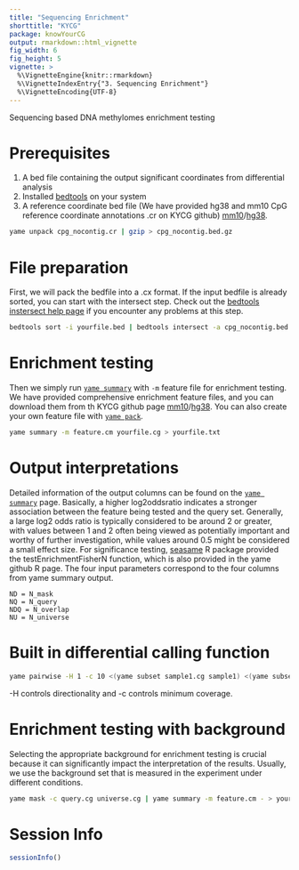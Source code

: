 ```yaml
---
title: "Sequencing Enrichment"
shorttitle: "KYCG"
package: knowYourCG
output: rmarkdown::html_vignette
fig_width: 6
fig_height: 5
vignette: >
  %\VignetteEngine{knitr::rmarkdown}
  %\VignetteIndexEntry{"3. Sequencing Enrichment"}
  %\VignetteEncoding{UTF-8}
---
```


Sequencing based DNA methylomes enrichment testing

# Prerequisites

1. A bed file containing the output significant coordinates from differential analysis
2. Installed [bedtools](https://bedtools.readthedocs.io/en/latest/content/installation.html) on your system
3. A reference coordinate bed file (We have provided hg38 and mm10 CpG reference coordinate annotations .cr on KYCG github) [mm10](https://github.com/zhou-lab/KYCGKB_mm10)/[hg38](https://github.com/zhou-lab/KYCGKB_hg38). 

```bash
yame unpack cpg_nocontig.cr | gzip > cpg_nocontig.bed.gz
```

# File preparation

First, we will pack the bedfile into a .cx format. If the input bedfile is already sorted, you can start with the intersect step. Check out the [bedtools instersect help page](https://bedtools.readthedocs.io/en/latest/content/tools/intersect.html) if you encounter any problems at this step.

```bash
bedtools sort -i yourfile.bed | bedtools intersect -a cpg_nocontig.bed.gz -b - -sorted -c | cut -f4 | yame pack -fb - > yourfile.cg   
```
# Enrichment testing

Then we simply run [`yame summary`]({% link docs/summarize.markdown %}) with `-m` feature file for enrichment testing. We have provided comprehensive enrichment feature files, and you can download them from th KYCG github page [mm10](https://github.com/zhou-lab/KYCGKB_mm10)/[hg38](https://github.com/zhou-lab/KYCGKB_hg38). You can also create your own feature file with [`yame pack`]({% link docs/pack_unpack.markdown %}).

```bash
yame summary -m feature.cm yourfile.cg > yourfile.txt
```

# Output interpretations

Detailed information of the output columns can be found on the [`yame summary`]({% link docs/summarize.markdown %}) page. Basically, a higher log2oddsratio indicates a stronger association between the feature being tested and the query set. Generally, a large log2 odds ratio is typically considered to be around 2 or greater, with values between 1 and 2 often being viewed as potentially important and worthy of further investigation, while values around 0.5 might be considered a small effect size. For significance testing, [seasame](https://www.bioconductor.org/packages/release/bioc/html/sesame.html) R package provided the testEnrichmentFisherN function, which is also provided in the yame github R page. The four input parameters correspond to the four columns from yame summary output.
```
ND = N_mask
NQ = N_query
NDQ = N_overlap
NU = N_universe
```

# Built in differential calling function

```bash
yame pairwise -H 1 -c 10 <(yame subset sample1.cg sample1) <(yame subset sample2.cg sample2) -o output.cg
```
-H controls directionality and -c controls minimum coverage. 

# Enrichment testing with background

Selecting the appropriate background for enrichment testing is crucial because it can significantly impact the interpretation of the results. Usually, we use the background set that is measured in the experiment under different conditions. 

```bash
yame mask -c query.cg universe.cg | yame summary -m feature.cm - > yourfile.txt
```

# Session Info

```r
sessionInfo()
```
